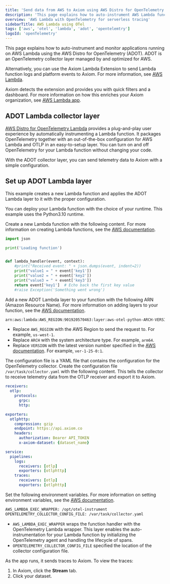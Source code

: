 ```yaml
---
title: 'Send data from AWS to Axiom using AWS Distro for OpenTelemetry'
description: 'This page explains how to auto-instrument AWS Lambda functions and send telemetry data to Axiom using AWS Distro for OpenTelemetry.'
overview: 'AWS Lambda with OpenTelemetry for serverless tracing'
sidebarTitle: AWS Lambda using OTel
tags: ['aws', 'otel', 'lambda', 'adot', 'opentelemtry']
logoId: 'openTelemetry'
---
```



This page explains how to auto-instrument and monitor applications running on AWS Lambda using the AWS Distro for OpenTelemetry (ADOT). ADOT is an OpenTelemetry collector layer managed by and optimized for AWS.

Alternatively, you can use the Axiom Lambda Extension to send Lambda function logs and platform events to Axiom. For more information, see [AWS Lambda](/send-data/aws-lambda).

Axiom detects the extension and provides you with quick filters and a dashboard. For more information on how this enriches your Axiom organization, see [AWS Lambda app](/apps/lambda).

## ADOT Lambda collector layer

[AWS Distro for OpenTelemetry Lambda](https://aws-otel.github.io/docs/getting-started/lambda) provides a plug-and-play user experience by automatically instrumenting a Lambda function. It packages OpenTelemetry together with an out-of-the-box configuration for AWS Lambda and OTLP in an easy-to-setup layer. You can turn on and off OpenTelemetry for your Lambda function without changing your code.

With the ADOT collector layer, you can send telemetry data to Axiom with a simple configuration.

<AwsDisclaimer />

<Prerequisites />

## Set up ADOT Lambda layer

This example creates a new Lambda function and applies the ADOT Lambda layer to it with the proper configuration.

You can deploy your Lambda function with the choice of your runtime. This example uses the Python3.10 runtime.

<Steps>
<Step title="Create a new Lambda function">

Create a new Lambda function with the following content. For more information on creating Lambda functions, see the [AWS documentation](https://docs.aws.amazon.com/lambda/latest/dg/getting-started.html).

```python
import json

print('Loading function')


def lambda_handler(event, context):
    #print("Received event: " + json.dumps(event, indent=2))
    print("value1 = " + event['key1'])
    print("value2 = " + event['key2'])
    print("value3 = " + event['key3'])
    return event['key1']  # Echo back the first key value
    #raise Exception('Something went wrong')
```
</Step>
<Step title="Add the ADOT Lambda layer">

Add a new ADOT Lambda layer to your function with the following ARN (Amazon Resource Name). For more information on adding layers to your function, see the [AWS documentation](https://docs.aws.amazon.com/lambda/latest/dg/adding-layers.html).

```bash
arn:aws:lambda:AWS_REGION:901920570463:layer:aws-otel-python-ARCH-VERSION
```

- Replace `AWS_REGION` with the AWS Region to send the request to. For example, `us-west-1`.
- Replace `ARCH` with the system architecture type. For example, `arm64`.
- Replace `VERSION` with the latest version number specified in the [AWS documentation](https://aws-otel.github.io/docs/getting-started/lambda/lambda-python). For example, `ver-1-25-0:1`.

</Step>
<Step title="Create the collector configuration file">

The configuration file is a YAML file that contains the configuration for the OpenTelemetry collector. Create the configuration file `/var/task/collector.yaml` with the following content. This tells the collector to receive telemetry data from the OTLP receiver and export it to Axiom.

```yaml
receivers:
  otlp:
    protocols:
      grpc:
      http:

exporters:
  otlphttp:
    compression: gzip
    endpoint: https://api.axiom.co
    headers:
      authorization: Bearer API_TOKEN
      x-axiom-dataset: {dataset_name}

service:
  pipelines:
    logs:
      receivers: [otlp]
      exporters: [otlphttp]
    traces:
      receivers: [otlp]
      exporters: [otlphttp]
```

<Replacement />

</Step>
<Step title="Set environment variables">

Set the following environment variables. For more information on setting environment variables, see the [AWS documentation](https://docs.aws.amazon.com/lambda/latest/dg/configuration-envvars.html).

```bash
AWS_LAMBDA_EXEC_WRAPPER: /opt/otel-instrument
OPENTELEMETRY_COLLECTOR_CONFIG_FILE: /var/task/collector.yaml
```

- `AWS_LAMBDA_EXEC_WRAPPER` wraps the function handler with the OpenTelemetry Lambda wrapper. This layer enables the auto-instrumentation for your Lambda function by initializing the OpenTelemetry agent and handling the lifecycle of spans.
- `OPENTELEMETRY_COLLECTOR_CONFIG_FILE` specified the location of the collector configuration file.

</Step>
<Step title="Run your function and observe telemetry data in Axiom">

As the app runs, it sends traces to Axiom. To view the traces:

1. In Axiom, click the **Stream** tab.
1. Click your dataset.

</Step>
</Steps>
